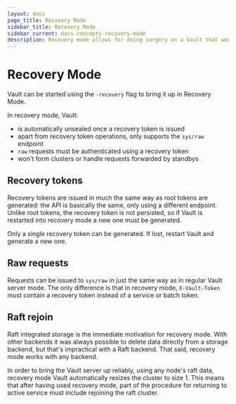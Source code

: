 ```yaml
---
layout: docs
page_title: Recovery Mode
sidebar_title: Recovery Mode
sidebar_current: docs-concepts-recovery-mode
description: Recovery mode allows for doing surgery on a Vault that won't start.
---
```


# Recovery Mode

Vault can be started using the `-recovery` flag to bring it up in Recovery Mode.

In recovery mode, Vault:
- is automatically unsealed once a recovery token is issued
- apart from recovery token operations, only supports the `sys/raw` endpoint
- `raw` requests must be authenticated using a recovery token
- won't form clusters or handle requests forwarded by standbys

## Recovery tokens

Recovery tokens are issued in much the same way as root tokens are generated:
the API is basically the same, only using a different endpoint. Unlike root
tokens, the recovery token is not persisted, so if Vault is restarted into
recovery mode a new one must be generated.

Only a single recovery token can be generated. If lost, restart Vault and
generate a new one.

## Raw requests

Requests can be issued to `sys/raw` in just the same way as in regular Vault
server mode.  The only difference is that in recovery mode, `X-Vault-Token`
must contain a recovery token instead of a service or batch token.

## Raft rejoin

Raft integrated storage is the immediate motivation for recovery mode.  With
other backends it was always possible to delete data directly from a storage
backend, but that's impractical with a Raft backend.  That said, recovery mode
works with any backend.

In order to bring the Vault server up reliably, using any node's raft data,
recovery mode Vault automatically resizes the cluster to size 1.  This means
that after having used recovery mode, part of the procedure for returning to
active service must include rejoining the raft cluster.



